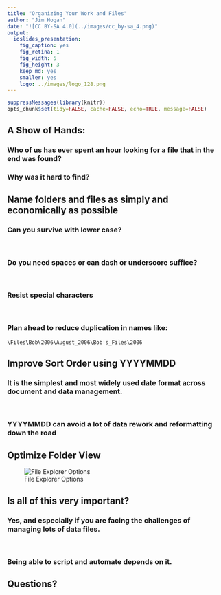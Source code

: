 ```yaml
---
title: "Organizing Your Work and Files"
author: "Jim Hogan"
date: "![CC BY-SA 4.0](../images/cc_by-sa_4.png)"
output:
  ioslides_presentation:
    fig_caption: yes
    fig_retina: 1
    fig_width: 5
    fig_height: 3
    keep_md: yes
    smaller: yes
    logo: ../images/logo_128.png
---
```


```r
suppressMessages(library(knitr))
opts_chunk$set(tidy=FALSE, cache=FALSE, echo=TRUE, message=FALSE)
```

## A Show of Hands:

### Who of us has ever spent an hour looking for a file that in the end **was** found?

### Why was it hard to find?

## Name folders and files as simply and economically as possible

### Can you survive with lower case?
<br>

### Do you need spaces or can dash or underscore suffice?
<br>

### Resist special characters
<br>

### Plan ahead to reduce duplication in names like:
```
\Files\Bob\2006\August_2006\Bob's_Files\2006
```
## Improve Sort Order using YYYYMMDD

### It is the simplest and most widely used date format across document and data management.
<br>

### YYYYMMDD can avoid a lot of data rework and reformatting down the road

## Optimize Folder View

![File Explorer Options](../images/folder_view.png)

## Is all of this very important?

### Yes, and especially if you are facing the challenges of managing lots of data files.
<br>

### Being able to script and automate depends on it.

## Questions?





